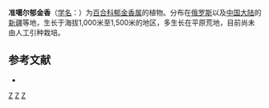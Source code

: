 {{Speciesbox 
| taxon = Tulipa schrenkii
| authority = Regel
}}

'''准噶尔郁金香'''（[[学名|学名]]：{{lang|la|''Tulipa schrenkii''}}）为[[百合科|百合科]][[郁金香属|郁金香属]]的植物。分布在[[俄罗斯|俄罗斯]]以及[[中国大陆|中国大陆]]的[[新疆|新疆]]等地，生长于海拔1,000米至1,500米的地区，多生长在平原荒地，目前尚未由人工引种栽培。

== 参考文献 ==
<div class="references-small">
* {{cite web| url =http://www.bioinfo.cn/db05/KmzwSpecies.php?action=view&id=12427| title =准噶尔郁金香| work =《中国高等植物数据库全库》| publisher =中国科学院微生物研究所| author =昆明植物研究所| accessdate =2009-02-24| deadurl =yes| archiveurl =https://web.archive.org/web/20160305045830/http://www.bioinfo.cn/db05/KmzwSpecies.php?action=view&id=12427| archivedate =2016-03-05}}
</div>
{{Taxonbar|from=Q2425417}}

[[Category:郁金香属|Z]]
[[Category:1873年描述的植物|Z]]
[[Category:新疆植物|Z]]